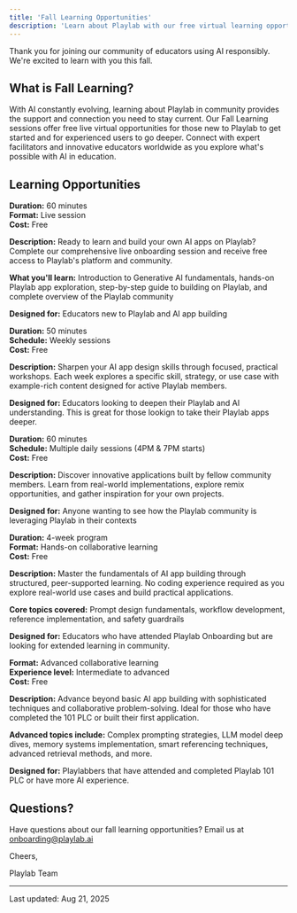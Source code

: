 ```yaml
---
title: 'Fall Learning Opportunities'
description: 'Learn about Playlab with our free virtual learning opportunities'
---
```


Thank you for joining our community of educators using AI responsibly. We're excited to learn with you this fall.

## <Icon icon="leaf-maple" size={24} /> What is Fall Learning?

With AI constantly evolving, learning about Playlab in community provides the support and connection you need to stay current. Our Fall Learning sessions offer free live virtual opportunities for those new to Playlab to get started and for experienced users to go deeper. Connect with expert facilitators and innovative educators worldwide as you explore what's possible with AI in education.

## <Icon icon="graduation-cap" size={24} /> Learning Opportunities

<CardGroup cols={1}>

<Card title="Intro to Playlab" icon="play" href="#">

**Duration:** 60 minutes  
**Format:** Live session  
**Cost:** Free

**Description:** Ready to learn and build your own AI apps on Playlab? Complete our comprehensive live onboarding session and receive free access to Playlab's platform and community.

**What you'll learn:**
Introduction to Generative AI fundamentals, hands-on Playlab app exploration, step-by-step guide to building on Playlab, and complete overview of the Playlab community

**Designed for:** Educators new to Playlab and AI app building

</Card>

<Card title="Skills Boost" icon="dumbbell" href="https://www.notion.so/playlabai/253a9d3778c58037b1e5d63bb8f8e31c?v=256a9d3778c580049211000c2616cfd7&source=copy_link">

**Duration:** 50 minutes  
**Schedule:** Weekly sessions  
**Cost:** Free

**Description:** Sharpen your AI app design skills through focused, practical workshops. Each week explores a specific skill, strategy, or use case with example-rich content designed for active Playlab members.

**Designed for:** Educators looking to deepen their Playlab and AI understanding. This is great for those lookign to take their Playlab apps deeper.

</Card>

<Card title="App Spotlight" icon="popcorn" href="https://www.notion.so/playlabai/253a9d3778c58037b1e5d63bb8f8e31c?v=256a9d3778c58083b7fd000c7ef1278c&source=copy_link">

**Duration:** 60 minutes  
**Schedule:** Multiple daily sessions (4PM & 7PM starts)  
**Cost:** Free

**Description:** Discover innovative applications built by fellow community members. Learn from real-world implementations, explore remix opportunities, and gather inspiration for your own projects.

**Designed for:** Anyone wanting to see how the Playlab community is leveraging Playlab in their contexts

</Card>

<Card title="101 PLC (Professional Learning Community)" icon="users" href="https://www.notion.so/playlabai/253a9d3778c58037b1e5d63bb8f8e31c?v=256a9d3778c580988a4f000cb1954f92&source=copy_link">

**Duration:** 4-week program  
**Format:** Hands-on collaborative learning  
**Cost:** Free

**Description:** Master the fundamentals of AI app building through structured, peer-supported learning. No coding experience required as you explore real-world use cases and build practical applications.

**Core topics covered:**
Prompt design fundamentals, workflow development, reference implementation, and safety guardrails

**Designed for:** Educators who have attended Playlab Onboarding but are looking for extended learning in community.

</Card>

<Card title="201 PLC (Advanced Professional Learning Community)" icon="rocket" href="https://www.notion.so/playlabai/253a9d3778c58037b1e5d63bb8f8e31c?v=256a9d3778c580988a4f000cb1954f92&source=copy_link">

**Format:** Advanced collaborative learning  
**Experience level:** Intermediate to advanced  
**Cost:** Free

**Description:** Advance beyond basic AI app building with sophisticated techniques and collaborative problem-solving. Ideal for those who have completed the 101 PLC or built their first application.

**Advanced topics include:**
Complex prompting strategies, LLM model deep dives, memory systems implementation, smart referencing techniques, advanced retrieval methods, and more.

**Designed for:** Playlabbers that have attended and completed Playlab 101 PLC or have more AI experience.

</Card>

</CardGroup>

## <Icon icon="circle-question" size={24} /> Questions?

Have questions about our fall learning opportunities? Email us at [onboarding@playlab.ai](mailto:onboarding@playlab.ai)

Cheers,

Playlab Team

---

Last updated: Aug 21, 2025